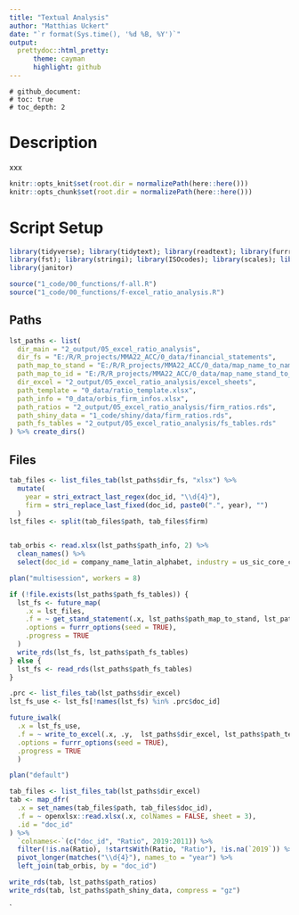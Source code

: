 ```yaml
---
title: "Textual Analysis"
author: "Matthias Uckert"
date: "`r format(Sys.time(), '%d %B, %Y')`"
output: 
  prettydoc::html_pretty:
      theme: cayman
      highlight: github
---
```


    # github_document:
    # toc: true
    # toc_depth: 2

# Description

xxx

```r
knitr::opts_knit$set(root.dir = normalizePath(here::here())) 
knitr::opts_chunk$set(root.dir = normalizePath(here::here())) 
```

# Script Setup

```r
library(tidyverse); library(tidytext); library(readtext); library(furrr)
library(fst); library(stringi); library(ISOcodes); library(scales); library(openxlsx);
library(janitor)

source("1_code/00_functions/f-all.R")
source("1_code/00_functions/f-excel_ratio_analysis.R")
```

## Paths

```r
lst_paths <- list(
  dir_main = "2_output/05_excel_ratio_analysis",
  dir_fs = "E:/R/R_projects/MMA22_ACC/0_data/financial_statements",
  path_map_to_stand = "E:/R/R_projects/MMA22_ACC/0_data/map_name_to_name_stand.xlsx",
  path_map_to_id = "E:/R/R_projects/MMA22_ACC/0_data/map_name_stand_to_id.xlsx",
  dir_excel = "2_output/05_excel_ratio_analysis/excel_sheets",
  path_template = "0_data/ratio_template.xlsx",
  path_info = "0_data/orbis_firm_infos.xlsx",
  path_ratios = "2_output/05_excel_ratio_analysis/firm_ratios.rds",
  path_shiny_data = "1_code/shiny/data/firm_ratios.rds",
  path_fs_tables = "2_output/05_excel_ratio_analysis/fs_tables.rds"
) %>% create_dirs()
```

## Files
```r
tab_files <- list_files_tab(lst_paths$dir_fs, "xlsx") %>%
  mutate(
    year = stri_extract_last_regex(doc_id, "\\d{4}"),
    firm = stri_replace_last_fixed(doc_id, paste0(".", year), "")
  ) 
lst_files <- split(tab_files$path, tab_files$firm)


tab_orbis <- read.xlsx(lst_paths$path_info, 2) %>%
  clean_names() %>%
  select(doc_id = company_name_latin_alphabet, industry = us_sic_core_code_description)
```


```r
plan("multisession", workers = 8)

if (!file.exists(lst_paths$path_fs_tables)) {
  lst_fs <- future_map(
    .x = lst_files,
    .f = ~ get_stand_statement(.x, lst_paths$path_map_to_stand, lst_paths$path_map_to_id),
    .options = furrr_options(seed = TRUE),
    .progress = TRUE
  )
  write_rds(lst_fs, lst_paths$path_fs_tables)
} else {
  lst_fs <- read_rds(lst_paths$path_fs_tables)
}


```


```r
.prc <- list_files_tab(lst_paths$dir_excel)
lst_fs_use <- lst_fs[!names(lst_fs) %in% .prc$doc_id]

future_iwalk(
  .x = lst_fs_use, 
  .f = ~ write_to_excel(.x, .y,  lst_paths$dir_excel, lst_paths$path_template),
  .options = furrr_options(seed = TRUE),
  .progress = TRUE
  )

plan("default")
```



```r
tab_files <- list_files_tab(lst_paths$dir_excel)
tab <- map_dfr(
  .x = set_names(tab_files$path, tab_files$doc_id),
  .f = ~ openxlsx::read.xlsx(.x, colNames = FALSE, sheet = 3),
  .id = "doc_id"
) %>%
  `colnames<-`(c("doc_id", "Ratio", 2019:2011)) %>%
  filter(!is.na(Ratio), !startsWith(Ratio, "Ratio"), !is.na(`2019`)) %>%
  pivot_longer(matches("\\d{4}"), names_to = "year") %>%
  left_join(tab_orbis, by = "doc_id")

write_rds(tab, lst_paths$path_ratios)
write_rds(tab, lst_paths$path_shiny_data, compress = "gz")
```
`

